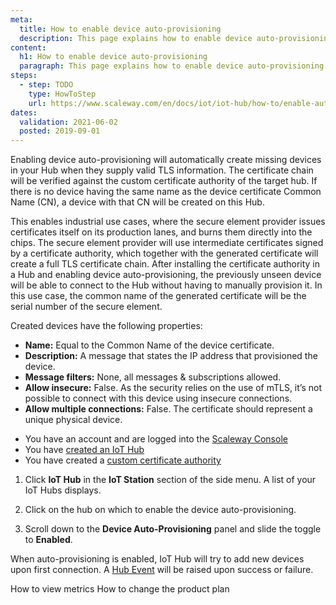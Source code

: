 ```yaml
---
meta:
  title: How to enable device auto-provisioning
  description: This page explains how to enable device auto-provisioning
content:
  h1: How to enable device auto-provisioning
  paragraph: This page explains how to enable device auto-provisioning
steps:
  - step: TODO
    type: HowToStep
    url: https://www.scaleway.com/en/docs/iot/iot-hub/how-to/enable-auto-provisioning/
dates:
  validation: 2021-06-02
  posted: 2019-09-01
---
```


Enabling device auto-provisioning will automatically create missing devices in your Hub when they supply valid TLS information. The certificate chain will be verified against the custom certificate authority of the target hub. If there is no device having the same name as the device certificate Common Name (CN), a device with that CN will be created on this Hub.

This enables industrial use cases, where the secure element provider issues certificates itself on its production lanes, and burns them directly into the chips. The secure element provider will use intermediate certificates signed by a certificate authority, which together with the generated certificate will create a full TLS certificate chain. After installing the certificate authority in a Hub and enabling device auto-provisioning, the previously unseen device will be able to connect to the Hub without having to manually provision it. In this use case, the common name of the generated certificate will be the serial number of the secure element.

Created devices have the following properties:

  - **Name:** Equal to the Common Name of the device certificate.
  - **Description:** A message that states the IP address that provisioned the device.
  - **Message filters:** None, all messages & subscriptions allowed.
  - **Allow insecure:** False. As the security relies on the use of mTLS, it’s not possible to connect with this device using insecure connections.
  - **Allow multiple connections:** False. The certificate should represent a unique physical device.

<Message type="requirement">

- You have an account and are logged into the [Scaleway Console](https://console.scaleway.com)
- You have [created an IoT Hub](/iot/iot-hub/how-to/create-hub)
- You have created a [custom certificate authority](/iot/iot-hub/how-to/provide-own-certificate-authority)

</Message>

1. Click **IoT Hub** in the **IoT Station** section of the side menu. A list of your IoT Hubs displays.

2. Click on the hub on which to enable the device auto-provisioning.

3. Scroll down to the **Device Auto-Provisioning** panel and slide the <Icon name="toggle" /> toggle to **Enabled**. 

When auto-provisioning is enabled, IoT Hub will try to add new devices upon first connection. A [Hub Event](/iot/iot-hub/concepts/#events) will be raised upon success or failure.

<Navigation title="See Also">
  <PreviousButton to="/iot/iot-hub/how-to/view-metrics/">How to view metrics</PreviousButton>
  <NextButton to="/iot/iot-hub/how-to/change-plan/">How to change the product plan</NextButton>
</Navigation>
